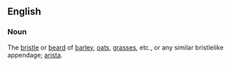 ==English==
===Noun===
The [[bristle]] or [[beard]] of [[barley]], [[oat]]s, [[grass]]es, etc., or any similar bristlelike appendage; [[arista]].